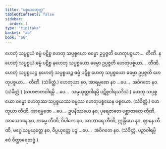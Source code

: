 ```yaml
---
title: "ပစ္စယစတုက္က"
tableOfContents: false
sidebar:
  order: 1
type: "tipitaka"
basket: "ab"
book: "p6"
---
```



<DynamicBreadcrumb />

<Division number="20" book="p6" e="ch" v="39" p="44">

<Paragraph number="49" book="p6">
ဟေတုံ သပ္ပစ္စယံ ဓမ္မံ ပဋိစ္စ ဟေတု သပ္ပစ္စယော ဓမ္မော ဥပ္ပဇ္ဇတိ ဟေတုပစ္စယာ…  တီဏိ.
</Paragraph>

<Paragraph number="50" book="p6">
နဟေတုံ သပ္ပစ္စယံ ဓမ္မံ ပဋိစ္စ နဟေတု သပ္ပစ္စယော ဓမ္မော ဥပ္ပဇ္ဇတိ ဟေတုပစ္စယာ…  တီဏိ.
</Paragraph>

<Paragraph number="51" book="p6">
ဟေတုံ သပ္ပစ္စယဉ္စ နဟေတုံ သပ္ပစ္စယဉ္စ ဓမ္မံ ပဋိစ္စ ဟေတု သပ္ပစ္စယော ဓမ္မော ဥပ္ပဇ္ဇတိ ဟေတုပစ္စယာ…  တီဏိ. (သံခိတ္တံ.)
</Paragraph>

<Paragraph number="52" book="p6">
ဟေတုယာ နဝ, အာရမ္မဏေ နဝ …ပေ…  အဝိဂတေ နဝ. (သံခိတ္တံ.)
</Paragraph>

<Paragraph number="53" book="p6">
(သဟဇာတဝါရမ္ပိ …ပေ…  သမ္ပယုတ္တဝါရမ္ပိ ပဋိစ္စဝါရသဒိသံ.)
</Paragraph>

</Division>
<Division number="21" book="p6" e="ch" v="39" p="44">

<Paragraph number="54" book="p6">
ဟေတု သပ္ပစ္စယော ဓမ္မော ဟေတုဿ သပ္ပစ္စယဿ ဓမ္မဿ ဟေတုပစ္စယေန ပစ္စယော. (သံခိတ္တံ.)
</Paragraph>

<Paragraph number="55" book="p6">
ဟေတုယာ တီဏိ, အာရမ္မဏေ …ပေ…  ဥပနိဿယေ နဝ, ပုရေဇာတေ ပစ္ဆာဇာတေ တီဏိ, အာသေဝနေ နဝ, ကမ္မေ တီဏိ, ဝိပါကေ နဝ, အာဟာရေ တီဏိ, ဣန္ဒြိယေ နဝ, ဈာနေ တီဏိ, မဂ္ဂေ သမ္ပယုတ္တေ နဝ, ဝိပ္ပယုတ္တေ ပဉ္စ …ပေ…  အဝိဂတေ နဝ. (သံခိတ္တံ. ပဉှာဝါရမ္ပိ ဧဝံ ဝိတ္ထာရေတဗ္ဗံ.)
</Paragraph>
</Division>